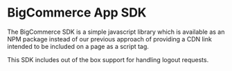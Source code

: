 # BigCommerce App SDK

The BigCommerce SDK is a simple javascript library which is available as an NPM package instead of our previous approach of providing a CDN link intended to be included on a page as a script tag.

This SDK includes out of the box support for handling logout requests. 
